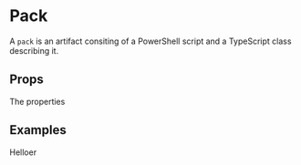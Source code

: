 

<Meta title="Packs/Button" component={Pack} />

# Pack

A `pack` is an artifact consiting of a PowerShell script and a TypeScript class describing it.

## Props
The properties

<ArgsTable of={Pack} />

## Examples

<Canvas>
  <Story name="Default">
    <Pack name="sharedmailbox">Helloer</Pack>
  </Story>
</Canvas>


<Canvas>
  <Story name="With a custom icon">
    <DocumentUpload />
  </Story>
